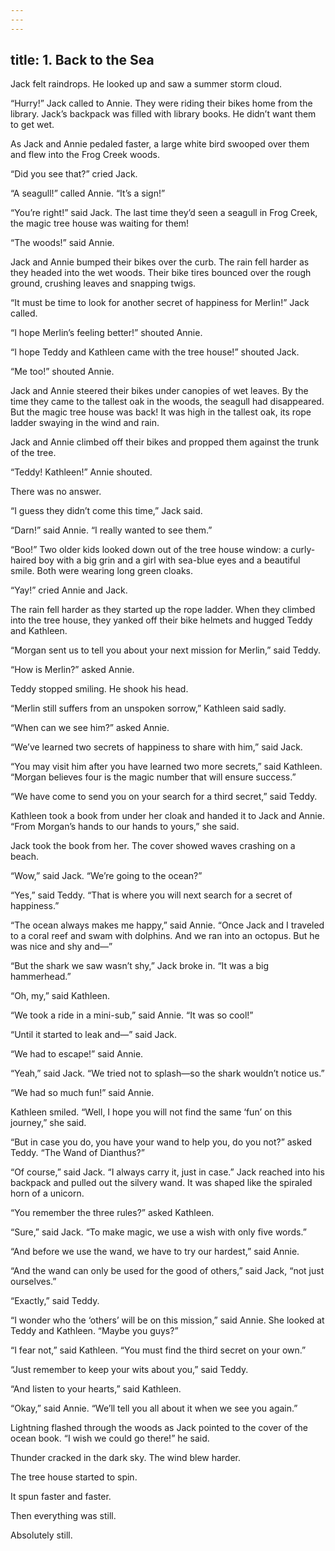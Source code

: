 ```yaml
---
---
---
```

title: 1. Back to the Sea
---



Jack felt raindrops. He looked up and saw a summer storm cloud.

“Hurry!” Jack called to Annie. They were riding their bikes home from the library. Jack’s backpack was filled with library books. He didn’t want them to get wet.

As Jack and Annie pedaled faster, a large white bird swooped over them and flew into the Frog Creek woods.

“Did you see that?” cried Jack.

“A seagull!” called Annie. “It’s a sign!”

“You’re right!” said Jack. The last time they’d seen a seagull in Frog Creek, the magic tree house was waiting for them!

“The woods!” said Annie.

Jack and Annie bumped their bikes over the curb. The rain fell harder as they headed into the wet woods. Their bike tires bounced over the rough ground, crushing leaves and snapping twigs.

“It must be time to look for another secret of happiness for Merlin!” Jack called.

“I hope Merlin’s feeling better!” shouted Annie.

“I hope Teddy and Kathleen came with the tree house!” shouted Jack.

“Me too!” shouted Annie.

Jack and Annie steered their bikes under canopies of wet leaves. By the time they came to the tallest oak in the woods, the seagull had disappeared. But the magic tree house was back! It was high in the tallest oak, its rope ladder swaying in the wind and rain.

Jack and Annie climbed off their bikes and propped them against the trunk of the tree.

“Teddy! Kathleen!” Annie shouted.

There was no answer.

“I guess they didn’t come this time,” Jack said.

“Darn!” said Annie. “I really wanted to see them.”

“Boo!” Two older kids looked down out of the tree house window: a curly-haired boy with a big grin and a girl with sea-blue eyes and a beautiful smile. Both were wearing long green cloaks.

“Yay!” cried Annie and Jack.

The rain fell harder as they started up the rope ladder. When they climbed into the tree house, they yanked off their bike helmets and hugged Teddy and Kathleen.

“Morgan sent us to tell you about your next mission for Merlin,” said Teddy.

“How is Merlin?” asked Annie.

Teddy stopped smiling. He shook his head.

“Merlin still suffers from an unspoken sorrow,” Kathleen said sadly.

“When can we see him?” asked Annie.

“We’ve learned two secrets of happiness to share with him,” said Jack.

“You may visit him after you have learned two more secrets,” said Kathleen. “Morgan believes four is the magic number that will ensure success.”

“We have come to send you on your search for a third secret,” said Teddy.

Kathleen took a book from under her cloak and handed it to Jack and Annie. “From Morgan’s hands to our hands to yours,” she said.

Jack took the book from her. The cover showed waves crashing on a beach.



“Wow,” said Jack. “We’re going to the ocean?”

“Yes,” said Teddy. “That is where you will next search for a secret of happiness.”

“The ocean always makes me happy,” said Annie. “Once Jack and I traveled to a coral reef and swam with dolphins. And we ran into an octopus. But he was nice and shy and—”

“But the shark we saw wasn’t shy,” Jack broke in. “It was a big hammerhead.”

“Oh, my,” said Kathleen.

“We took a ride in a mini-sub,” said Annie. “It was so cool!”

“Until it started to leak and—” said Jack.

“We had to escape!” said Annie.

“Yeah,” said Jack. “We tried not to splash—so the shark wouldn’t notice us.”

“We had so much fun!” said Annie.

Kathleen smiled. “Well, I hope you will not find the same ‘fun’ on this journey,” she said.

“But in case you do, you have your wand to help you, do you not?” asked Teddy. “The Wand of Dianthus?”

“Of course,” said Jack. “I always carry it, just in case.” Jack reached into his backpack and pulled out the silvery wand. It was shaped like the spiraled horn of a unicorn.

“You remember the three rules?” asked Kathleen.

“Sure,” said Jack. “To make magic, we use a wish with only five words.”

“And before we use the wand, we have to try our hardest,” said Annie.

“And the wand can only be used for the good of others,” said Jack, “not just ourselves.”

“Exactly,” said Teddy.

“I wonder who the ‘others’ will be on this mission,” said Annie. She looked at Teddy and Kathleen. “Maybe you guys?”

“I fear not,” said Kathleen. “You must find the third secret on your own.”

“Just remember to keep your wits about you,” said Teddy.

“And listen to your hearts,” said Kathleen.

“Okay,” said Annie. “We’ll tell you all about it when we see you again.”

Lightning flashed through the woods as Jack pointed to the cover of the ocean book. “I wish we could go there!” he said.

Thunder cracked in the dark sky. The wind blew harder.

The tree house started to spin.

It spun faster and faster.

Then everything was still.

Absolutely still.
